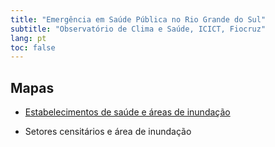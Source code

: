 ```yaml
---
title: "Emergência em Saúde Pública no Rio Grande do Sul"
subtitle: "Observatório de Clima e Saúde, ICICT, Fiocruz"
lang: pt
toc: false
---
```


## Mapas

-   [Estabelecimentos de saúde e áreas de inundação](https://rfsaldanha.github.io/sauders/maps/cnes){target="_blank"}

-   Setores censitários e área de inundação

